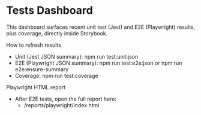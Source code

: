 
<Meta title="Dev/Tests Dashboard" />


# Tests Dashboard

This dashboard surfaces recent unit test (Jest) and E2E (Playwright) results, plus coverage, directly inside Storybook.

How to refresh results
- Unit (Jest JSON summary): npm run test:unit:json
- E2E (Playwright JSON summary): npm run test:e2e:json or npm run e2e:ensure-summary
- Coverage: npm run test:coverage

Playwright HTML report
- After E2E tests, open the full report here:
  - /reports/playwright/index.html

<TestsDashboard />

